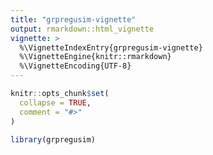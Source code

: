 ```yaml
---
title: "grpregusim-vignette"
output: rmarkdown::html_vignette
vignette: >
  %\VignetteIndexEntry{grpregusim-vignette}
  %\VignetteEngine{knitr::rmarkdown}
  %\VignetteEncoding{UTF-8}
---
```


```r
knitr::opts_chunk$set(
  collapse = TRUE,
  comment = "#>"
)
```

```r
library(grpregusim)
```
